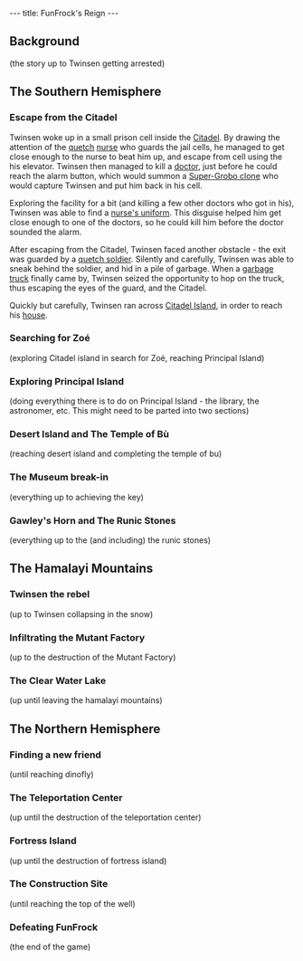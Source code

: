 ---
title: FunFrock's Reign
---

{{Quote|
Quote=Meanwhile, a young [[quetch]] named [[Twinsen]] has been having strange dreams...|
Character='''Relentless: Twinsen's Adventure''' introduction}}

==Background==
(the story up to Twinsen getting arrested)

==The Southern Hemisphere==

===Escape from the Citadel===
Twinsen woke up in a small prison cell inside the [[Citadel]]. By drawing the attention of the [[quetch]] [[nurse]] who guards the jail cells, he managed to get close enough to the nurse to beat him up, and escape from cell using the his elevator. Twinsen then managed to kill a [[doctor]], just before he could reach the alarm button, which would summon a [[Super-Grobo clone]] who would capture Twinsen and put him back in his cell.

Exploring the facility for a bit (and killing a few other doctors who got in his), Twinsen was able to find a [[nurse's uniform]]. This disguise helped him get close enough to one of the doctors, so he could kill him before the doctor sounded the alarm.

After escaping from the Citadel, Twinsen faced another obstacle - the exit was guarded by a [[quetch soldier]]. Silently and carefully, Twinsen was able to sneak behind the soldier, and hid in a pile of garbage. When a [[garbage truck]] finally came by, Twinsen seized the opportunity to hop on the truck, thus escaping the eyes of the guard, and the Citadel.

Quickly but carefully, Twinsen ran across [[Citadel Island]], in order to reach his [[Twinsen's house|house]].

===Searching for Zoé===
(exploring Citadel island in search for Zoé, reaching Principal Island)

===Exploring Principal Island===
(doing everything there is to do on Principal Island - the library, the astronomer, etc. This might need to be parted into two sections)

===Desert Island and The Temple of Bù===
(reaching desert island and completing the temple of bu)

===The Museum break-in===
(everything up to achieving the key)

===Gawley's Horn and The Runic Stones===
(everything up to the (and including) the runic stones)

==The Hamalayi Mountains==

===Twinsen the rebel===
(up to Twinsen collapsing in the snow)

===Infiltrating the Mutant Factory===
(up to the destruction of the Mutant Factory)

===The Clear Water Lake===
(up until leaving the hamalayi mountains)

==The Northern Hemisphere==

===Finding a new friend===
(until reaching dinofly)

===The Teleportation Center===
(up until the destruction of the teleportation center)

===Fortress Island===
(up until the destruction of fortress island)

===The Construction Site===
(until reaching the top of the well)

===Defeating FunFrock===
(the end of the game)


{{stub}}